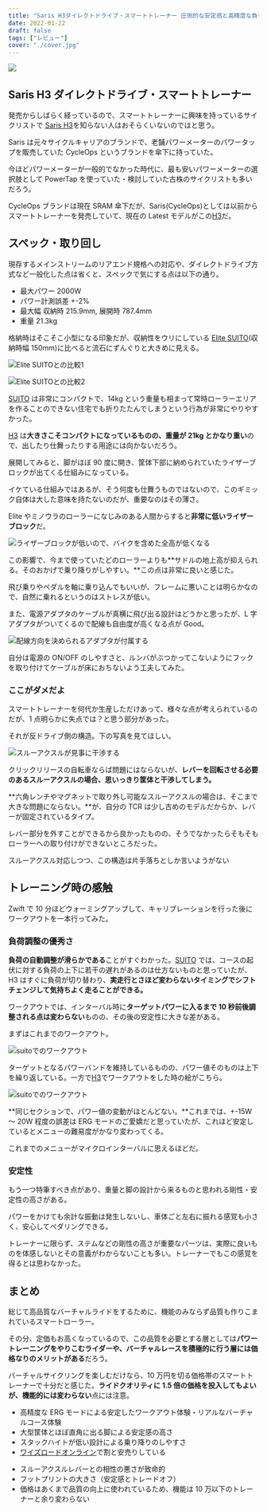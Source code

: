 ```yaml
---
title: "Saris H3ダイレクトドライブ・スマートトレーナー 圧倒的な安定感と高精度な負荷変動"
date: 2022-01-22
draft: false
tags: ["レビュー"]
cover: "./cover.jpg"
---
```


![ ](./cover.jpg)

## Saris H3 ダイレクトドライブ・スマートトレーナー

発売からしばらく経っているので、スマートトレーナーに興味を持っているサイクリストで [Saris H3](https://amzn.to/3nLl0fQ)を知らない人はおそらくいないのではと思う。

Saris は元々サイクルキャリアのブランドで、老舗パワーメーターのパワータップを販売していた CycleOps というブランドを傘下に持っていた。

今ほどパワーメーターが一般的でなかった時代に、最も安いパワーメーターの選択肢として PowerTap を使っていた・検討していた古株のサイクリストも多いだろう。

CycleOps ブランドは現在 SRAM 傘下だが、Saris(CycleOps)としては以前からスマートトレーナーを発売していて、現在の Latest モデルがこの[H3](https://amzn.to/3nLl0fQ)だ。

<LinkBox url="https://www.amazon.co.jp/dp/B07WP6JTN4" isAmazonLink />

## スペック・取り回し

現存するメインストリームのリアエンド規格への対応や、ダイレクトドライブ方式など一般化した点は省くと、スペックで気にする点は以下の通り。

- 最大パワー 2000W
- パワー計測誤差 +-2%
- 最大幅 収納時 215.9mm, 展開時 787.4mm
- 重量 21.3kg

格納時はそこそこ小型になる印象だが、収納性をウリにしている [Elite SUITO](https://amzn.to/3IoJwLp)(収納時幅 150mm)に比べると流石にずんぐりと大きめに見える。

<LinkBox url="https://shopping.yahoo.co.jp/products/z79dtn4n2v" />

![Elite SUITOとの比較1](./compare_suito1.jpg)

![Elite SUITOとの比較2](./compare_suito2.jpg)

[SUITO](https://amzn.to/3IoJwLp) は非常にコンパクトで、14kg という重量も相まって常時ローラーエリアを作ることのできない住宅でも折りたたんでしまうという行為が非常にやりやすかった。

<LinkBox url="https://blog.gensobunya.net/post/2020/09/elite_suito/" />

[H3](https://amzn.to/3nLl0fQ) は**大きさこそコンパクトになっているものの、重量が 21kg とかなり重い**ので、出したり仕舞ったりする用途には向かないだろう。

展開してみると、脚がほぼ 90 度に開き、筐体下部に納められていたライザーブロックが出てくる仕組みになっている。

イケている仕組みではあるが、そう何度も仕舞うものではないので、このギミック自体は大した意味を持たないのだが、重要なのはその薄さ。

Elite やミノウラのローラーになじみのある人間からすると**非常に低いライザーブロック**だ。

![ライザーブロックが低いので、バイクを含めた全高が低くなる](./stack.jpg)

この影響で、今まで使っていたどのローラーよりも**サドルの地上高が抑えられる。そのおかげで乗り降りがしやすい。**この点は非常に良いと感じた。

飛び乗りやペダルを軸に乗り込んでもいいが、フレームに悪いことは明らかなので、自然に乗れるというのはストレスが低い。

また、電源アダプタのケーブルが真横に飛び出る設計はどうかと思ったが、L 字アダプタがついてくるので配線も自由度が高くなる点が Good。

![配線方向を決められるアダプタが付属する](./wire.jpg)

自分は電源の ON/OFF のしやすさと、ルンバがぶつかってこないようにフックを取り付けてケーブルが床におちないよう工夫してみた。

### ここがダメだよ

スマートトレーナーを何代か生産しただけあって、様々な点が考えられているのだが、1 点明らかに失点では？と思う部分があった。

それが反ドライブ側の構造。下の写真を見てほしい。

![スルーアクスルが見事に干渉する](./ta_bad_compatibility.jpg)

クリックリリースの自転車ならば問題にはならないが、**レバーを回転させる必要のあるスルーアクスルの場合、思いっきり筐体と干渉してしまう。**

**六角レンチやマグネットで取り外し可能なスルーアクスルの場合は、そこまで大きな問題にならない。**が、自分の TCR は少し古めのモデルだからか、レバーが固定されているタイプ。

レバー部分を外すことができるから良かったものの、そうでなかったらそもそもローラーへの取り付けができないところだった。

スルーアクスル対応しつつ、この構造は片手落ちとしか言いようがない

## トレーニング時の感触

Zwift で 10 分ほどウォーミングアップして、キャリブレーションを行った後にワークアウトを一本行ってみた。

### 負荷調整の優秀さ

**負荷の自動調整が滑らかである**ことがすぐわかった。[SUITO](https://amzn.to/3IoJwLp) では、コースの起伏に対する負荷の上下に若干の遅れがあるのは仕方ないものと思っていたが、H3 はすぐに負荷が切り替わり、**実走行とさほど変わらないタイミングでシフトチェンジして気持ちよく走ることができる。**

ワークアウトでは、インターバル時に**ターゲットパワーに入るまで 10 秒前後調整される点は変わらない**ものの、その後の安定性に大きな差がある。

まずはこれまでのワークアウト。

![suitoでのワークアウト](./suito_workout.jpg)

ターゲットとなるパワーバンドを維持しているものの、パワー値そのものは上下を繰り返している。一方で[H3](https://amzn.to/3nLl0fQ)でワークアウトをした時の絵がこちら。

![suitoでのワークアウト](./h3_workout.jpg)

**同じセクションで、パワー値の変動がほとんどない。**これまでは、+-15W ～ 20W 程度の誤差は ERG モードのご愛嬌だと思っていたが、これほど安定しているとメニューの難易度がかなり変わってくる。

これまでのメニューがマイクロインターバルに思えるほどだ。

### 安定性

もう一つ特筆すべき点があり、重量と脚の設計から来るものと思われる剛性・安定性の高さがある。

パワーをかけても余計な振動は発生しないし、車体ごと左右に振れる感覚も小さく、安心してペダリングできる。

トレーナーに限らず、ステムなどの剛性の高さが重要なパーツは、実際に良いものを体感しないとその意義がわからないことも多い。トレーナーでもこの感覚を得るとは思わなかった。

## まとめ

総じて高品質なバーチャルライドをするために、機能のみならず品質も作りこまれているスマートローラー。

その分、定価もお高くなっているので、この品質を必要とする層としては**パワートレーニングをやりこむライダーや、バーチャルレースを積極的に行う層には価格なりのメリットがある**だろう。

バーチャルサイクリングを楽しむだけなら、10 万円を切る価格帯のスマートトレーナーで十分だと感じた。**ライドクオリティに 1.5 倍の価格を投入してもよいが、機能的には変わらない**点には注意。

<PositiveBox>

- 高精度な ERG モードによる安定したワークアウト体験・リアルなバーチャルコース体験
- 大型筐体とほぼ直角に出る脚による安定感の高さ
- スタックハイトが低い設計による乗り降りのしやすさ
- [ワイズロードオンライン](https://px.a8.net/svt/ejp?a8mat=3N3PXW+IGGJ6+4JDO+BW0YB&a8ejpredirect=https%3A%2F%2Fonline.ysroad.co.jp%2Fshop%2Fg%2Fg0012527018642%2F)で割と安売りしている

</PositiveBox>

<NegativeBox>

- スルーアクスルレバーとの相性の悪さが致命的
- フットプリントの大きさ（安定感とトレードオフ）
- 価格はあくまで品質の向上に使われているため、機能は 10 万以下のトレーナーと余り変わらない

</NegativeBox>

<LinkBox
  url="https://paypaymall.yahoo.co.jp/store/cycle-yoshida/item/00649537?sc_e=slga_fpla"
  linkUrl="https://ck.jp.ap.valuecommerce.com/servlet/referral?sid=3171302&pid=887657037&vc_url=https%3A%2F%2Fpaypaymall.yahoo.co.jp%2Fstore%2Fcycle-yoshida%2Fitem%2F00649537%2F"
/>

<LinkBox url="https://www.amazon.co.jp/dp/B07WP6JTN4" isAmazonLink />

<LinkBox
  url="https://online.ysroad.co.jp/shop/g/g0012527018642/"
  linkUrl="https://px.a8.net/svt/ejp?a8mat=3N3PXW+IGGJ6+4JDO+BW8O2&a8ejpredirect=https%3A%2F%2Fonline.ysroad.co.jp%2Fshop%2Fg%2Fg0012527018642%2F"
/>
